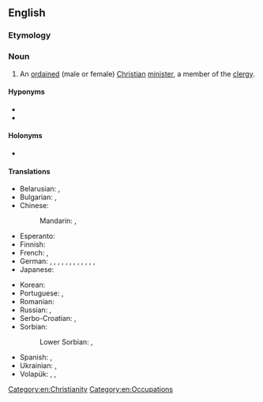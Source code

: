 ==English==

===Etymology===
{{compound|en|clergy|person}}

===Noun===
{{en-noun|s|clergypeople}}

# An [[ordained]] (male or female) [[Christian]] [[minister]], a member of the [[clergy]].

====Hyponyms====
* {{l|en|clergyman}}
* {{l|en|clergywoman}}

====Holonyms====
* {{l|en|clergy}}

====Translations====
{{trans-top|ordained (male or female) Christian minister, male or female member of the clergy}}
* Belarusian: {{t|be|свяшчэннаслужы́цель|m}}, {{t|be|свяшчэннаслужы́целька|f}}
* Bulgarian: {{t+|bg|свещенослужи́тел|m}}, {{t|bg|свещенослужи́телка|f}}
* Chinese:
*: Mandarin: {{t+|cmn|牧師|sc=Hani}}, {{t+|cmn|牧师|tr=mùshī|sc=Hani}}
* Esperanto: {{t|eo|pastro}}
* Finnish: {{t+|fi|pappi}}
* French: {{t+|fr|prêtre|m}}, {{t+|fr|prêtresse|f}}
* German: {{t+|de|Pfarrer|m}}, {{t+|de|Pfarrerin|f}}, {{t+|de|Pastor|m}}, {{t+|de|Pastorin|f}}, {{t+|de|Kleriker|m}}, {{t|de|Klerikerin|f}}, {{t+|de|Geistlicher|m}}, {{t+|de|Geistliche|f}}, {{t+|de|Seelsorger|m}}, {{t+|de|Seelsorgerin|f}}, {{t|de|Seelenhirt|m}}, {{t+|de|Seelenhirte|m}}, {{t|de|Seelenhirtin|f}}
* Japanese: {{t|ja|聖職者|tr=せいしょくしゃ, seishokusha}}
{{trans-mid}}
* Korean: {{t|ko|성직자(聖職者)}}
* Portuguese: {{t+|pt|clérigo|m}}, {{t|pt|clériga|f}}
* Romanian: {{t+|ro|față bisericească|f}}
* Russian: {{t+|ru|священнослужи́тель|m}}, {{t+|ru|священнослужи́тельница|f}}
* Serbo-Croatian: {{t+|sh|duhovnik|m}}, {{t+|sh|duhovnica|f}}
* Sorbian:
*: Lower Sorbian: {{t|dsb|faraŕ|m}}, {{t|dsb|fararka|f}}
* Spanish: {{t+|es|clérigo|m}}, {{t|es|clériga|f}}
* Ukrainian: {{t|uk|священнослужи́тель|m}}, {{t|uk|священнослужи́телька|f}}
* Volapük: {{t+|vo|kultan}}, {{t+|vo|pädan}} {{qualifier|Catholic}}, {{t+|vo|pastan}} {{qualifier|Evangelical, Protestant}}
{{trans-bottom}}

[[Category:en:Christianity]]
[[Category:en:Occupations]]